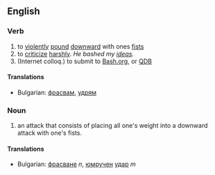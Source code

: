 ==English==

===Verb===
#to [[violent]]ly [[pound]] [[downward]] with ones [[fist]]s
#to [[criticize]] [[harsh]]ly. ''He bashed my [[idea]]s.''
#(Internet colloq.) to submit to [http://bash.org Bash.org], or [http://qdb.us/ QDB]

====Translations====

*Bulgarian: [[фрасвам]], [[удрям]]

===Noun===
#an attack that consists of placing all one's weight into a downward attack with one's fists.

====Translations====

*Bulgarian: [[фрасване]] ''n'', [[юмрук|юмручен]] [[удар]] ''m''